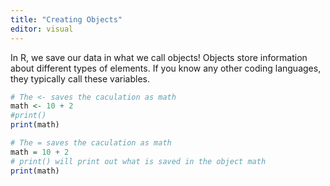 ```yaml
---
title: "Creating Objects"
editor: visual
---
```


In R, we save our data in what we call objects! Objects store information about different types of elements. If you know any other coding languages, they typically call these variables.

```r

# The <- saves the caculation as math
math <- 10 + 2
#print()
print(math)

```

```r

# The = saves the caculation as math
math = 10 + 2
# print() will print out what is saved in the object math
print(math)

```

##  {#data-types}
